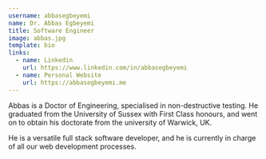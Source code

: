 ```yaml
---
username: abbasegbeyemi
name: Dr. Abbas Egbeyemi
title: Software Engineer
image: abbas.jpg
template: bio
links:
  - name: Linkedin
    url: https://www.linkedin.com/in/abbasegbeyemi
  - name: Personal Website
    url: https://abbasegbeyemi.me
---
```

Abbas is a Doctor of Engineering, specialised in non-destructive testing. He graduated from the University of Sussex with First Class honours, and went on to obtain his doctorate from the university of Warwick, UK.



He is a versatile full stack software developer, and he is currently in charge of all our web development processes.